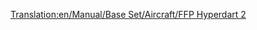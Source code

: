 [[Translation:en/Manual/Base Set/Aircraft/FFP Hyperdart 2]]

{{es/Aeronaves|Nombre=FFP Hyperdart 2
|Imagen=[[File:en/FFPHyperdart2.png|FPP Hyperdart 2]]
|Precio=73.828 € (36.919 £)
|Velocidad=947 km/h (592 mph)
|Coste-anual=13.500 € (6,750 £)
|Diseño=1962
|Duración=25
|Capacidad=170 pasajeros y 35 sacos de correo
|
|Descripción=Avión futurista. aparentemente construido por FFP/BAC Aerospatial.
|Vida-real=Ficticio
}}